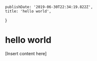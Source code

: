     publishDate: '2019-06-30T22:34:19.822Z',
    title: 'hello world',
}

# hello world

[Insert content here]
